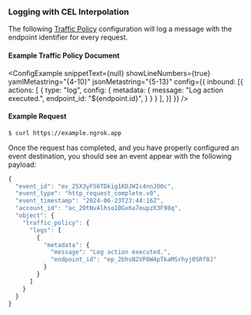 
### Logging with CEL Interpolation

The following [Traffic Policy](/docs/http/traffic-policy/index.mdx) 
configuration will log a message with the endpoint identifier for every request.

#### Example Traffic Policy Document

<ConfigExample
  snippetText={null}
  showLineNumbers={true}
  yamlMetastring="{4-10}"
  jsonMetastring="{5-13}"
  config={{
    inbound: [{
      actions: [
        {
          type: "log",
          config: {
            metadata: {
              message: "Log action executed.",
              endpoint_id: "${endpoint.id}",
            }
          }
        }
      ],
    }]
  }}
/>

#### Example Request

```shell
$ curl https://example.ngrok.app
```

Once the request has completed, and you have properly configured an
event destination, you should see an event appear with the following payload:

```jsx
{
  "event_id": "ev_25X3yFS6TDkig1KDJWIc4nnJO0c",
  "event_type": "http_request_complete.v0",
  "event_timestamp": "2024-06-23T23:44:16Z",
  "account_id": "ac_2OtNvAlhso10Gx6a7eupzX3F98q",
  "object": {
    "traffic_policy": {
      "logs": [
        {
          "metadata": {
            "message": "Log action executed.",
            "endpoint_id": "ep_2bhsN2VP8W4pTkaMSrhyj0SRf8J"
          }
        }
      ]
    }
  }
}
```
